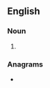 ==English==

===Noun===
{{head|en|noun form}}

# {{plural of|en|ravier}}

===Anagrams===
* {{anagrams|en|a=aeirrsv|Vierras|arrives|riserva|variers}}